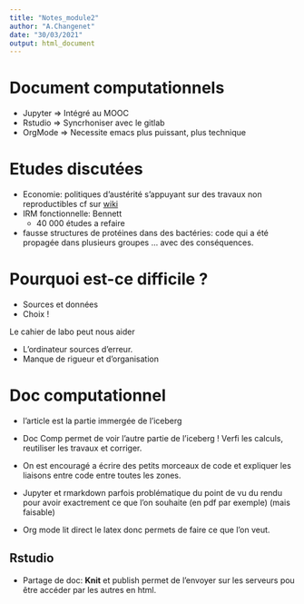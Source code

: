 ```yaml
---
title: "Notes_module2"
author: "A.Changenet"
date: "30/03/2021"
output: html_document
---
```


<!-- :Notes: --> <!-- :MOOC: --> <!-- :reproductible: --> <!-- :markdown: -->
<!-- :logiciel libre: -->

# Document computationnels 

* Jupyter => Intégré au MOOC 
* Rstudio => Syncrhoniser avec le gitlab 
* OrgMode => Necessite emacs plus puissant, plus technique

# Etudes discutées

* Economie: politiques d'austérité s'appuyant sur des travaux non reproductibles cf sur [wiki](https://en.wikipedia.org/wiki/Growth_in_a_Time_of_Debt)
* IRM fonctionnelle: Bennett 
  * 40 000 études a refaire
* fausse structures de protéines dans des bactéries: code qui a été propagée dans plusieurs groupes ... avec des conséquences.


# Pourquoi est-ce difficile ? 
 
* Sources et données 
* Choix !

Le cahier de labo peut nous aider 

* L'ordinateur sources d'erreur. 
* Manque de rigueur et d'organisation 

# Doc computationnel 
* l'article est la partie immergée de l'iceberg 
* Doc Comp permet de voir l'autre partie de l'iceberg ! Verfi les calculs, reutiliser les travaux et corriger. 

* On est encouragé a écrire des petits morceaux de code et expliquer les liaisons entre code entre toutes les zones.

* Jupyter et rmarkdown parfois problématique du point de vu du rendu pour avoir exactrement ce que l'on souhaite (en pdf par exemple) (mais faisable)
* Org mode lit direct le latex donc permets de faire ce que l'on veut. 


## Rstudio 
* Partage de doc: **Knit** et publish permet de l'envoyer sur les serveurs pou être accéder par les autres en html. 





